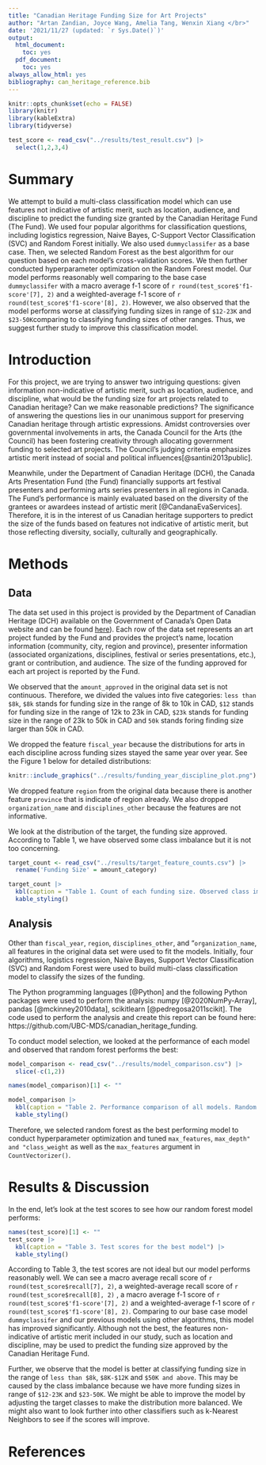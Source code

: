 ```yaml
---
title: "Canadian Heritage Funding Size for Art Projects"
author: "Artan Zandian, Joyce Wang, Amelia Tang, Wenxin Xiang </br>"
date: '2021/11/27 (updated: `r Sys.Date()`)'
output:
  html_document:
    toc: yes
  pdf_document:
    toc: yes
always_allow_html: yes
bibliography: can_heritage_reference.bib
---
```


```r
knitr::opts_chunk$set(echo = FALSE)
library(knitr)
library(kableExtra)
library(tidyverse)
```

```r
test_score <- read_csv("../results/test_result.csv") |>
  select(1,2,3,4)
``` 

# Summary

We attempt to build a multi-class classification model which can use features not indicative of artistic merit, such as location, audience, and discipline to predict the funding size granted by the Canadian Heritage Fund (The Fund). We used four popular algorithms for classification questions, including logistics regression, Naive Bayes, C-Support Vector Classification (SVC) and Random Forest initially. We also used `dummyclassifer` as a base case. Then, we selected Random Forest as the best algorithm for our question based on each model's cross-validation scores. We then further conducted hyperparameter optimization on the Random Forest model. Our model performs reasonably well comparing to the base case `dummyclassifer` with a macro average f-1 score of `r round(test_score$'f1-score'[7], 2)` and a weighted-average f-1 score of `r round(test_score$'f1-score'[8], 2)`. However, we also observed that the model performs worse at classifying funding sizes in range of `$12-23K` and `$23-50K`comparing to classifying funding sizes of other ranges. Thus, we suggest further study to improve this classification model.    

# Introduction

For this project, we are trying to answer two intriguing questions: given information non-indicative of artistic merit, such as location, audience, and discipline, what would be the funding size for art projects related to Canadian heritage? Can we make reasonable predictions? The significance of answering the questions lies in our unanimous support for preserving Canadian heritage through artistic expressions. Amidst controversies over governmental involvements in arts, the Canada Council for the Arts (the Council) has been fostering creativity through allocating government funding to selected art projects. The Council’s judging criteria emphasizes artistic merit instead of social and political influences[@santini2013public]. 

Meanwhile, under the Department of Canadian Heritage (DCH), the Canada Arts Presentation Fund (the Fund) financially supports art festival presenters and performing arts series presenters in all regions in Canada. The Fund’s performance is mainly evaluated based on the diversity of the grantees or awardees instead of artistic merit [@CandanaEvaServices]. Therefore, it is in the interest of us Canadian heritage supporters to predict the size of the funds based on features not indicative of artistic merit, but those reflecting diversity, socially, culturally and geographically.

# Methods

## Data
The data set used in this project is provided by the Department of Canadian Heritage (DCH) available on the Government of Canada’s Open Data website and can be found [here](https://open.canada.ca/data/en/dataset/92984c11-6fd4-40c4-b23c-e8832e1f4cd5)). Each row of the data set represents an art project funded by the Fund and provides the project’s name, location information (community, city, region and province), presenter information (associated organizations, disciplines, festival or series presentations, etc.), grant or contribution, and audience. The size of the funding approved for each art project is reported by the Fund.

We observed that the `amount_approved` in the original data set is not continuous. Therefore, we divided the values into five categories: `less than $8k`, `$8k` stands for funding size in the range of 8k to 10k in CAD, `$12` stands for funding size in the range of 12k to 23k in CAD, `$23k` stands for funding size in the range of 23k to 50k in CAD and `50k` stands foring finding size larger than 50k in CAD. 

We dropped the feature `fiscal_year` because the distributions for arts in each discipline across funding sizes stayed the same year over year. See the Figure 1 below for detailed distributions: 

```r
knitr::include_graphics("../results/funding_year_discipline_plot.png")
```
We dropped feature `region` from the original data because there is another feature `province` that is indicate of region already. We also dropped `organization_name` and `disciplines_other` because the features are not informative.   

We look at the distribution of the target, the funding size approved. According to Table 1, we have observed some class imbalance but it is not too concerning. 

```r
target_count <- read_csv("../results/target_feature_counts.csv") |>
  rename('Funding Size' = amount_category)

target_count |>
  kbl(caption = "Table 1. Count of each funding size. Observed class imbalance") |>
  kable_styling()
```

## Analysis
Other than `fiscal_year`, `region`, `disciplines_other`, and "`organization_name`, all features in the original data set were used to fit the models. Initially, four algorithms, logistics regression, Naive Bayes, Support Vector Classification (SVC) and Random Forest were used to build multi-class classification model to classify the sizes of the funding. 

The Python programming languages [@Python] and the following Python packages were used to perform the analysis: numpy [@2020NumPy-Array], pandas [@mckinney2010data], scikitlearn [@pedregosa2011scikit]. The code used to perform the analysis and create this report can be found here: https://github.com/UBC-MDS/canadian_heritage_funding.

To conduct model selection, we looked at the performance of each model and observed that random forest performs the best: 

```r
model_comparison <- read_csv("../results/model_comparison.csv") |>
  slice(-c(1,2)) 

names(model_comparison)[1] <- ""

model_comparison |> 
  kbl(caption = "Table 2. Performance comparison of all models. Random Forest performs the best.") |>
  kable_styling()
```

Therefore, we selected random forest as the best performing model to conduct hyperparameter optimization and tuned `max_features`, `max_depth" and "class_weight` as well as the `max_features` argument in `CountVectorizer()`.   

# Results & Discussion

In the end, let's look at the test scores to see how our random forest model performs: 
```r
names(test_score)[1] <- ""
test_score |>
  kbl(caption = "Table 3. Test scores for the best model") |>
  kable_styling()
```

According to Table 3, the test scores are not ideal but our model performs reasonably well. We can see a macro average recall score of `r round(test_score$recall[7], 2)`, a weighted-average recall score of `r round(test_score$recall[8], 2)` , a macro average f-1 score of `r round(test_score$'f1-score'[7], 2)` and a weighted-average f-1 score of `r round(test_score$'f1-score'[8], 2)`. Comparing to our base case model `dummyclassifer` and our previous models using other algorithms, this model has improved significantly. Although not the best, the features non-indicative of artistic merit included in our study, such as location and discipline, may be used to predict the funding size approved by the Canadian Heritage Fund.   

Further, we observe that the model is better at classifying funding size in the range of `less than $8k`, `$8K-$12K` and `$50K and above`. This may be caused by the class imbalance because we have more funding sizes in range of `$12-23K` and `$23-50K`. We might be able to improve the model by adjusting the target classes to make the distribution more balanced. We might also want to look further into other classifiers such as k-Nearest Neighbors to see if the scores will improve.       


# References

